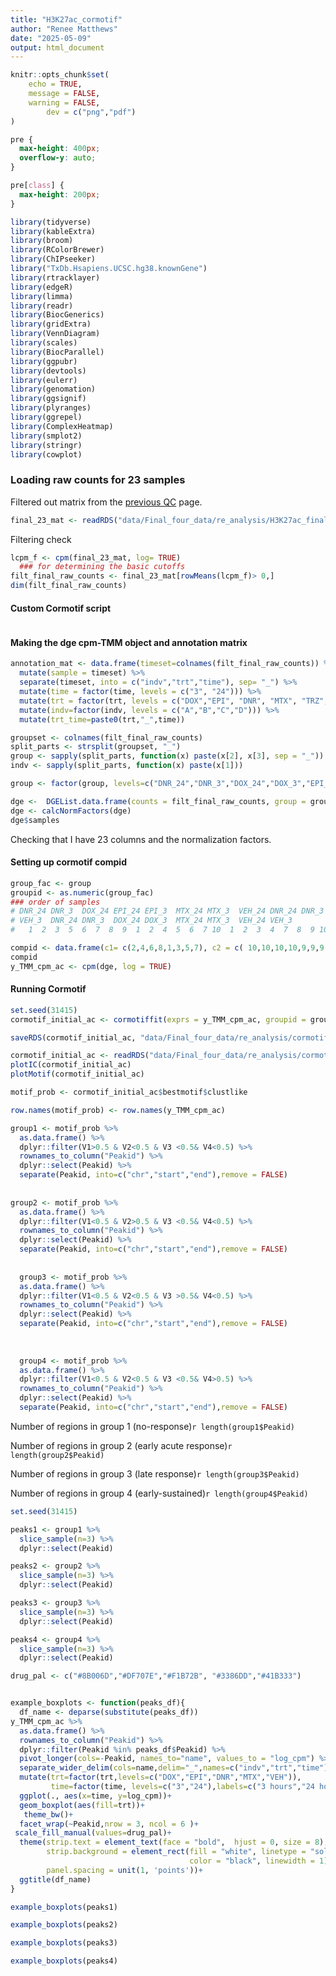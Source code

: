 ```yaml
---
title: "H3K27ac_cormotif"
author: "Renee Matthews"
date: "2025-05-09"
output: html_document
---
```

```r
knitr::opts_chunk$set(
	echo = TRUE,
	message = FALSE,
	warning = FALSE,
		dev = c("png","pdf")
)
```

```css
pre {
  max-height: 400px;
  overflow-y: auto;
}

pre[class] {
  max-height: 200px;
}
```

```r
library(tidyverse)
library(kableExtra)
library(broom)
library(RColorBrewer)
library(ChIPseeker)
library("TxDb.Hsapiens.UCSC.hg38.knownGene")
library(rtracklayer)
library(edgeR)
library(limma)
library(readr)
library(BiocGenerics)
library(gridExtra)
library(VennDiagram)
library(scales)
library(BiocParallel)
library(ggpubr)
library(devtools)
library(eulerr)
library(genomation)
library(ggsignif)
library(plyranges)
library(ggrepel)
library(ComplexHeatmap)
library(smplot2)
library(stringr)
library(cowplot)
```

### Loading raw counts for 23 samples

Filtered out matrix from the [previous QC](https://mward-lab.github.io/Matthews_cardiotox_ATAC_2025/H3K27ac_initial_QC.html) page.
```r
final_23_mat <- readRDS("data/Final_four_data/re_analysis/H3K27ac_final_23_raw_counts_noM.RDS")
```

Filtering check
```r
lcpm_f <- cpm(final_23_mat, log= TRUE)
  ### for determining the basic cutoffs
filt_final_raw_counts <- final_23_mat[rowMeans(lcpm_f)> 0,]
dim(filt_final_raw_counts)

```

#### Custom Cormotif script
```r

```
#### Making the dge cpm-TMM object and annotation matrix
```r

annotation_mat <- data.frame(timeset=colnames(filt_final_raw_counts)) %>%
  mutate(sample = timeset) %>% 
  separate(timeset, into = c("indv","trt","time"), sep= "_") %>% 
  mutate(time = factor(time, levels = c("3", "24"))) %>% 
  mutate(trt = factor(trt, levels = c("DOX","EPI", "DNR", "MTX", "TRZ", "VEH"))) %>% 
  mutate(indv=factor(indv, levels = c("A","B","C","D"))) %>% 
  mutate(trt_time=paste0(trt,"_",time))

groupset <- colnames(filt_final_raw_counts)
split_parts <- strsplit(groupset, "_")
group <- sapply(split_parts, function(x) paste(x[2], x[3], sep = "_"))
indv <- sapply(split_parts, function(x) paste(x[1]))

group <- factor(group, levels=c("DNR_24","DNR_3","DOX_24","DOX_3","EPI_24","EPI_3","MTX_24","MTX_3","VEH_24","VEH_3"))

dge <-  DGEList.data.frame(counts = filt_final_raw_counts, group = group, genes = row.names(filt_final_raw_counts))
dge <- calcNormFactors(dge)
dge$samples

```
Checking that I have 23 columns and the normalization factors.


#### Setting up cormotif compid

```r
group_fac <- group
groupid <- as.numeric(group_fac)
### order of samples
# DNR_24 DNR_3  DOX_24 EPI_24 EPI_3  MTX_24 MTX_3  VEH_24 DNR_24 DNR_3  DOX_3  EPI_24 EPI_3  MTX_24
# VEH_3  DNR_24 DNR_3  DOX_24 DOX_3  MTX_24 MTX_3  VEH_24 VEH_3 
#   1  2  3  5  6  7  8  9  1  2  4  5  6  7 10  1  2  3  4  7  8  9 10

compid <- data.frame(c1= c(2,4,6,8,1,3,5,7), c2 = c( 10,10,10,10,9,9,9,9))
compid
y_TMM_cpm_ac <- cpm(dge, log = TRUE)

```
#### Running Cormotif
```r
set.seed(31415)
cormotif_initial_ac <- cormotiffit(exprs = y_TMM_cpm_ac, groupid = groupid, compid = compid, K=1:6, max.iter = 500, runtype = "logCPM")

saveRDS(cormotif_initial_ac, "data/Final_four_data/re_analysis/cormotif_23sample_initial_noM.RDS")

```

```r
cormotif_initial_ac <- readRDS("data/Final_four_data/re_analysis/cormotif_23sample_initial_noM.RDS")
plotIC(cormotif_initial_ac)
plotMotif(cormotif_initial_ac)

```

```r
motif_prob <- cormotif_initial_ac$bestmotif$clustlike

row.names(motif_prob) <- row.names(y_TMM_cpm_ac)

group1 <- motif_prob %>% 
  as.data.frame() %>% 
  dplyr::filter(V1>0.5 & V2<0.5 & V3 <0.5& V4<0.5) %>% 
  rownames_to_column("Peakid") %>% 
  dplyr::select(Peakid) %>% 
  separate(Peakid, into=c("chr","start","end"),remove = FALSE)
  
  
group2 <- motif_prob %>% 
  as.data.frame() %>% 
  dplyr::filter(V1<0.5 & V2>0.5 & V3 <0.5& V4<0.5) %>% 
  rownames_to_column("Peakid") %>% 
  dplyr::select(Peakid) %>% 
  separate(Peakid, into=c("chr","start","end"),remove = FALSE)
  
  
  group3 <- motif_prob %>% 
  as.data.frame() %>% 
  dplyr::filter(V1<0.5 & V2<0.5 & V3 >0.5& V4<0.5) %>% 
  rownames_to_column("Peakid") %>% 
  dplyr::select(Peakid) %>% 
  separate(Peakid, into=c("chr","start","end"),remove = FALSE)
  
  
  
  group4 <- motif_prob %>% 
  as.data.frame() %>% 
  dplyr::filter(V1<0.5 & V2<0.5 & V3 <0.5& V4>0.5) %>% 
  rownames_to_column("Peakid") %>% 
  dplyr::select(Peakid) %>% 
  separate(Peakid, into=c("chr","start","end"),remove = FALSE)


```

Number of regions in group 1 (no-response)`r length(group1$Peakid)`

Number of regions in group 2 (early acute response)`r length(group2$Peakid)`

Number of regions in group 3 (late response)`r length(group3$Peakid)`

Number of regions in group 4 (early-sustained)`r length(group4$Peakid)`

```r
set.seed(31415)

peaks1 <- group1 %>% 
  slice_sample(n=3) %>% 
  dplyr::select(Peakid)

peaks2 <- group2 %>% 
  slice_sample(n=3) %>% 
  dplyr::select(Peakid)

peaks3 <- group3 %>% 
  slice_sample(n=3) %>% 
  dplyr::select(Peakid)

peaks4 <- group4 %>% 
  slice_sample(n=3) %>% 
  dplyr::select(Peakid)


```

```r
drug_pal <- c("#8B006D","#DF707E","#F1B72B", "#3386DD","#41B333")


example_boxplots <- function(peaks_df){
  df_name <- deparse(substitute(peaks_df))
y_TMM_cpm_ac %>%
  as.data.frame() %>% 
  rownames_to_column("Peakid") %>% 
  dplyr::filter(Peakid %in% peaks_df$Peakid) %>% 
  pivot_longer(cols=-Peakid, names_to="name", values_to = "log_cpm") %>% 
  separate_wider_delim(cols=name,delim="_",names=c("indv","trt","time")) %>% 
  mutate(trt=factor(trt,levels=c("DOX","EPI","DNR","MTX","VEH")),
         time=factor(time, levels=c("3","24"),labels=c("3 hours","24 hours"))) %>% 
  ggplot(., aes(x=time, y=log_cpm))+
  geom_boxplot(aes(fill=trt))+
   theme_bw()+
  facet_wrap(~Peakid,nrow = 3, ncol = 6 )+
 scale_fill_manual(values=drug_pal)+
  theme(strip.text = element_text(face = "bold",  hjust = 0, size = 8),
        strip.background = element_rect(fill = "white", linetype = "solid",
                                        color = "black", linewidth = 1),
        panel.spacing = unit(1, 'points'))+
  ggtitle(df_name)
}


```

```r
example_boxplots(peaks1)

example_boxplots(peaks2)

example_boxplots(peaks3)

example_boxplots(peaks4)
```

